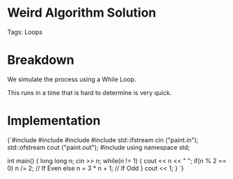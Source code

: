 


<Sidebar moduleName={moduleName} /> 

# Weird Algorithm Solution

Tags: Loops

# Breakdown

We simulate the process using a While Loop. 

This runs in a time that is hard to determine is very quick. 

# Implementation

<div style={{ transform: 'translateX(150px)' }}>
  <SyntaxHighlighter language="cpp" style={okaidia}>
{`#include <cmath>
#include <cstdio>
#include <vector>
#include <fstream>
std::ifstream cin ("paint.in");
std::ofstream cout ("paint.out");
#include <algorithm>
using namespace std;


int main() {
    long long n; 
    cin >> n; 
    while(n != 1) {
        cout << n << " "; 
        if(n % 2 == 0) n /= 2; // If Even
        else n = 3 * n + 1;  // If Odd
    }
    cout << 1; 
}
`}
  </SyntaxHighlighter>
</div>

